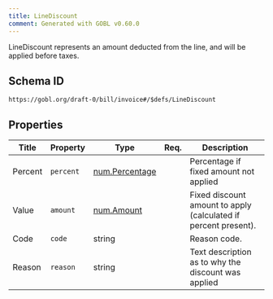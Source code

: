 ```yaml
---
title: LineDiscount
comment: Generated with GOBL v0.60.0
---
```


LineDiscount represents an amount deducted from the line, and will be applied before taxes.

## Schema ID

`https://gobl.org/draft-0/bill/invoice#/$defs/LineDiscount`

## Properties

| Title   | Property  | Type                                      | Req. | Description                                                     |
|---------|-----------|-------------------------------------------|------|-----------------------------------------------------------------|
| Percent | `percent` | [num.Percentage](/draft-0/num/percentage) |      | Percentage if fixed amount not applied                          |
| Value   | `amount`  | [num.Amount](/draft-0/num/amount)         |      | Fixed discount amount to apply (calculated if percent present). |
| Code    | `code`    | string                                    |      | Reason code.                                                    |
| Reason  | `reason`  | string                                    |      | Text description as to why the discount was applied             |

